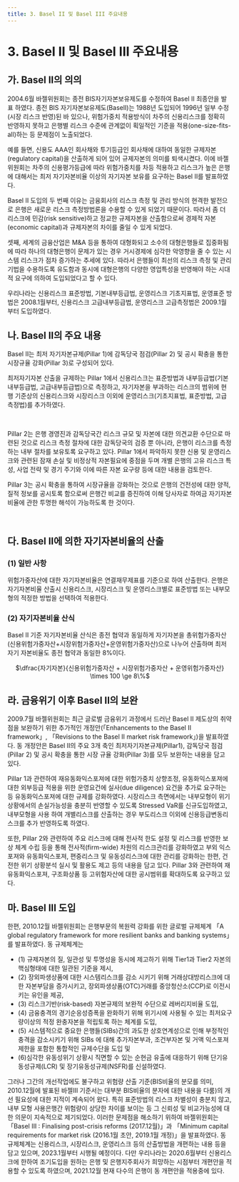 ```yaml
---
title: 3. Basel II 및 Basel III 주요내용
---
```

# 3. Basel II 및 Basel III 주요내용
## 가. Basel II의 의의
2004.6월 바젤위원회는 종전 BIS자기자본보유제도를 수정하여 Basel II 최종안을 발표 하였다. 종전 BIS 자기자본보유제도(BaselI)는 1988년 도입되어 1996년 일부 수정(시장 리스크 반영)된 바 있으나, 위험가중치 적용방식이 차주의 신용리스크를 정확히 반영하지 못하고 은행별 리스크 수준에 관계없이 획일적인 기준을 적용(one-size-fits-all)하는 등 문제점이 노출되었다.

예를 들면, 신용도 AAA인 회사채와 투기등급인 회사채에 대하여 동일한 규제자본 (regulatory capital)을 산출하게 되어 있어 규제자본의 의미를 퇴색시켰다. 이에 바젤 위원회는 차주의 신용평가등급에 따라 위험가중치를 차등 적용하고 리스크가 높은 은행에 대해서는 최저 자기자본비율 이상의 자기자본 보유를 요구하는 Basel II를 발표하였다.

Basel II 도입의 두 번째 이유는 금융회사의 리스크 측정 및 관리 방식의 현격한 발전으로 은행은 새로운 리스크 측정방법론을 수용할 수 있게 되었기 때문이다. 따라서 좀 더 리스크에 민감(risk sensitive)하고 정교한 규제자본을 산출함으로써 경제적 자본(economic capital)과 규제자본의 차이를 줄일 수 있게 되었다.

셋째, 세계의 금융산업은 M&A 등을 통하여 대형화되고 소수의 대형은행들로 집중화됨에 따라 하나의 대형은행이 문제가 있는 경우 거시경제에 심각한 악영향을 줄 수 있는 시스템 리스크가 점차 증가하는 추세에 있다. 따라서 은행들이 최선의 리스크 측정 및 관리 기법을 수용하도록 유도함과 동시에 대형은행의 다양한 영업특성을 반영해야 하는 시대적 요구에 의하여 도입되었다고 할 수 있다.

우리나라는 신용리스크 표준방법, 기본내부등급법, 운영리스크 기초지표법, 운영표준 방법은 2008.1월부터, 신용리스크 고급내부등급법, 운영리스크 고급측정법은 2009.1월 부터 도입하였다.

## 나. Basel II의 주요 내용
Basel II는 최저 자기자본규제(Pillar 1)에 감독당국 점검(Pillar 2) 및 공시 확충을 통한 시장규율 강화(Pillar 3)로 구성되어 있다.

최저자기자본 산출을 규제하는 Pillar 1에서 신용리스크는 표준방법과 내부등급법(기본 내부등급법, 고급내부등급법)으로 측정하고, 자기자본을 부과하는 리스크의 범위에 현행 기준상의 신용리스크와 시장리스크 이외에 운영리스크(기초지표법, 표준방법, 고급측정법)를 추가하였다.

<CenterImg src ="/fs/3530_1.png" /><br/>

Pillar 2는 은행 경영진과 감독당국간 리스크 규모 및 자본에 대한 의견교환 수단으로 마련된 것으로 리스크 측정 절차에 대한 감독당국의 검증 뿐 아니라, 은행이 리스크를 측정 하는 내부 절차를 보유토록 요구하고 있다. Pillar 1에서 파악하지 못한 신용 및 운영리스크와 관련된 잠재 손실 및 비정상적 자본필요에 중점을 두며 개별 은행의 고유 리스크 특성, 사업 전략 및 경기 주기와 이에 따른 자본 요구량 등에 대한 내용을 검토한다.

Pillar 3는 공시 확충을 통하여 시장규율을 강화하는 것으로 은행의 건전성에 대한 양적, 질적 정보를 공시토록 함으로써 은행간 비교를 증진하여 이해 당사자로 하여금 자기자본 비율에 관한 투명한 해석이 가능하도록 한 것이다.

<CenterImg src ="/fs/3530_2.png" /><br/>

## 다. Basel II에 의한 자기자본비율의 산출

### (1) 일반 사항
위험가중자산에 대한 자기자본비율은 연결재무제표를 기준으로 하여 산출한다. 은행은 자기자본비율 산출시 신용리스크, 시장리스크 및 운영리스크별로 표준방법 또는 내부모형의 적정한 방법을 선택하여 적용한다.

### (2) 자기자본비율 산식
Basel II 기준 자기자본비율 산식은 종전 협약과 동일하게 자기자본을 총위험가중자산 (신용위험가중자산+시장위험가중자산+운영위험가중자산)으로 나누어 산출하며 최저자기 자본비율도 종전 협약과 동일한 8%이다.

<Card>
<center>
$\dfrac{자기자본}{신용위험가중자산 + 시장위험가중자산 + 운영위험가중자산} \times 100 \ge 8\%$
</center>
</Card>

## 라. 금융위기 이후 Basel II의 보완
2009.7월 바젤위원회는 최근 글로벌 금융위기 과정에서 드러난 Basel II 제도상의 취약점을 보완하기 위한 추가적인 개정안(「Enhancements to the Basel II framework」, 「Revisions to the Basel II market risk framework」)을 발표하였다. 동 개정안은 Basel II의 주요 3개 축인 최저자기자본규제(Pillar1), 감독당국 점검(Pillar 2) 및 공시 확충을 통한 시장 규율 강화(Pillar 3)를 모두 보완하는 내용을 담고 있다.

Pillar 1과 관련하여 재유동화익스포져에 대한 위험가중치 상향조정, 유동화익스포져에 대한 외부등급 적용을 위한 운영요건에 실사(due diligence) 요건을 추가로 요구하는 등 유동화익스포져에 대한 규제를 강화하였다. 시장리스크 측면에서는 내부모형이 위기상황에서의 손실가능성을 충분히 반영할 수 있도록 Stressed VaR를 신규도입하였고, 내부모형을 사용 하여 개별리스크를 산출하는 경우 부도리스크 이외에 신용등급변동리스크를 추가 반영하도록 하였다.

또한, Pillar 2와 관련하여 주요 리스크에 대해 전사적 한도 설정 및 리스크를 반영한 보상 체계 수립 등을 통해 전사적(firm-wide) 차원의 리스크관리를 강화하였고 부외 익스포져와 유동화익스포져, 편중리스크 및 유동성리스크에 대한 관리를 강화하는 한편, 건전한 위기 상황분석 실시 및 활용도 제고 등의 내용을 담고 있다. Pillar 3와 관련하여 재유동화익스포져, 구조화상품 등 고위험자산에 대한 공시범위를 확대하도록 요구하고 있다.

## 마. Basel III 도입
한편, 2010.12월 바젤위원회는 은행부문의 복원력 강화를 위한 글로벌 규제체계 「A global regulatory framework for more resilient banks and banking systems」를 발표하였다. 동 규제체계는
- (1) 규제자본의 질, 일관성 및 투명성을 동시에 제고하기 위해 Tier1과 Tier2 자본의 핵심형태에 대한 일관된 기준을 제시,
- (2) 장외파생상품에 대한 시스템리스크를 감소 시키기 위해 거래상대방리스크에 대한 자본부담을 증가시키고, 장외파생상품(OTC)거래를 중앙청산소(CCP)로 이전시키는 유인을 제공,
- (3) 리스크기반(risk-based) 자본규제의 보완적 수단으로 레버리지비율 도입,
- (4) 금융충격의 경기순응성증폭을 완화하기 위해 위기시에 사용될 수 있는 최저요구량이상의 적정 완충자본을 적립토록 하는 체계를 도입,
- (5) 시스템적으로 중요한 은행들(SIBs)간의 과도한 상호연계성으로 인해 부정적인 충격을 감소시키기 위해 SIBs 에 대해 추가자본부과, 조건부자본 및 거액 익스포져 제한을 포함한 통합적인 규제수단을 도입 및
- (6)심각한 유동성위기 상황시 직면할 수 있는 순현금 유출에 대응하기 위해 단기유동성규제(LCR) 및 장기유동성규제(NSFR)를 신설하였다.

그러나 그간의 개선작업에도 불구하고 위험량 산출 기준(BIS비율의 분모를 의미, 2010.12월에 발표된 바젤III 기준서는 대부분 BIS비율의 분자에 대한 내용을 다룸)의 개선 필요성에 대한 지적이 계속되어 왔다. 특히 표준방법의 리스크 차별성이 충분치 않고, 내부 모형 사용은행간 위험량이 상당한 차이를 보이는 등 그 신뢰성 및 비교가능성에 대한 의문이 지속적으로 제기되었다. 이러한 문제점을 해소하기 위하여 바젤위원회는 「Basel III : Finalising post-crisis reforms (2017.12월)」과 「Minimum capital requirements for market risk (2016.1월 초안, 2019.1월 개정)」을 발표하였다. 동 규제체계는 신용리스크, 시장리스크, 운영리스크 등의 산출방법을 개편하는 내용 등을 담고 있으며, 2023.1월부터 시행될 예정이다. 다만 우리나라는 2020.6월부터 신용리스크에 한하여 조기도입을 원하는 은행 및 은행지주회사가 희망하는 시점부터 개편안을 적용할 수 있도록 하였으며, 2021.12월 현재 다수의 은행이 동 개편안을 적용중에 있다.
